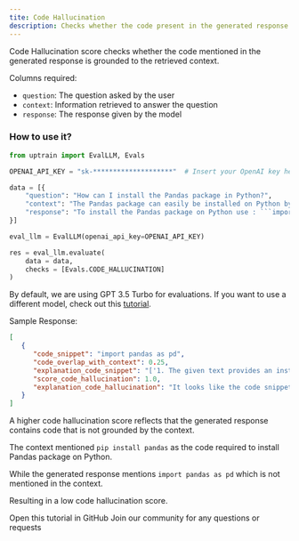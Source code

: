 ```yaml
---
tite: Code Hallucination
description: Checks whether the code present in the generated response is grounded by the context.
---
```


Code Hallucination score checks whether the code mentioned in the generated response is grounded to the retrieved context.

Columns required:
- `question`: The question asked by the user
- `context`: Information retrieved to answer the question
- `response`: The response given by the model

### How to use it?

```python
from uptrain import EvalLLM, Evals

OPENAI_API_KEY = "sk-********************"  # Insert your OpenAI key here

data = [{
    "question": "How can I install the Pandas package in Python?",
    "context": "The Pandas package can easily be installed on Python by using: ```pip install pandas```",
    "response": "To install the Pandas package on Python use : ```import pandas as pd```"
}]

eval_llm = EvalLLM(openai_api_key=OPENAI_API_KEY)

res = eval_llm.evaluate(
    data = data,
    checks = [Evals.CODE_HALLUCINATION]
)
```
<Info>By default, we are using GPT 3.5 Turbo for evaluations. If you want to use a different model, check out this [tutorial](https://github.com/uptrain-ai/uptrain/blob/main/examples/open_source_evaluator_tutorial.ipynb).</Info>

Sample Response:
```json
[
   {
      "code_snippet": "import pandas as pd",
      "code_overlap_with_context": 0.25,
      "explanation_code_snippet": "['1. The given text provides an instruction for installing the Pandas package in Python.', \"2. The text includes the specific command 'import pandas as pd' which is used in Python to import the Pandas package.\", '3. The provided content is a Python command, which is a part of the source code after processing by the Python interpreter.', '4. The text does not just mention a function or method but includes an actual code example in Python.']",
      "score_code_hallucination": 1.0,
      "explanation_code_hallucination": "It looks like the code snippet in the response is hallucinating. The code snippet does not contain any variables derived from the question. The code simply imports the pandas package using the alias 'pd', which is a common convention when working with the Pandas library in Python. The variable names used in the code snippet are not derived from the question."
   }
]
```
<Note>A higher code hallucination score reflects that the generated response contains code that is not grounded by the context.</Note>

The context mentioned `pip install pandas` as the code required to install Pandas package on Python. 

While the generated response mentions `import pandas as pd` which is not mentioned in the context. 

Resulting in a low code hallucination score.


<CardGroup cols={2}>
 <Card
    title="Tutorial"
    href="https://github.com/uptrain-ai/uptrain/blob/main/examples/check/code_eval/code_hallucination.ipynb"
    icon="github"
    color="#808080"
  >
    Open this tutorial in GitHub
  </Card>
  <Card
    title="Have Questions?"
    href="https://join.slack.com/t/uptraincommunity/shared_invite/zt-1yih3aojn-CEoR_gAh6PDSknhFmuaJeg"
    icon="slack"
    color="#808080"
  >
    Join our community for any questions or requests
  </Card>
</CardGroup>

